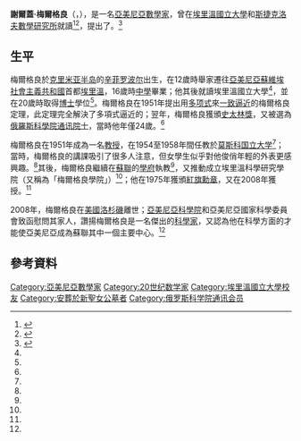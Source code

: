 {{學術研究工作者
| 姓名     = 謝爾蓋·梅爾格良
| 國籍     = {{flag|Armenia}}
| 圖像     = 謝爾蓋·梅爾格良.jpg
| 图像大小 = 150px
| 出生     = {{birth date|1928|5|19}}
| 出生地點 = {{flag|Russian SFSR}}<br />[[克里米亚|克里米亚]][[辛菲洛普|辛菲洛普]]
| 逝世     = {{death date and age|2008|8|20|1928|5|19}}
| 逝世地點 = {{flag|USA}}[[洛杉磯|洛杉磯]]
| 研究領域 = [[數學|數學]]
| 學歷     = 
*[[埃里溫國立大學|埃里溫國立大學]]
*[[斯捷克洛夫數學研究所|斯捷克洛夫數學研究所]]
| 獎項     = 
*[[蘇聯國家獎|史太林獎]]
*[[紅旗勳章|紅旗勳章]]
*{{link-en|聖梅斯羅布獎章|Mesrop Mashtots Medal}}
}}
'''謝爾蓋·梅爾格良'''（{{lang-hy|Սերգեյ Մերգելյան}}，{{bd|1928年|5月19日|2008年|8月20日}}），是一名[[亞美尼亞|亞美尼亞]][[數學家|數學家]]，曾在[[埃里溫國立大學|埃里溫國立大學]]和[[斯捷克洛夫數學研究所|斯捷克洛夫數學研究所]]就讀<ref name=Bio>{{cite web |title=Մերգելյան Սերգեյ Նիկիտայի (1929-2008) |url=http://greenstone.flib.sci.am/gsdl/cgi-bin/library.cgi?e=d-01000-00---off-0academic--00-1----0-10-0---0---0direct-10---4------..-0-1l--11-en-50---20-about---00-3-1-00-0--4--0--0-0-11-10-0utfZz-8-00&cl=CL1&d=HASH0108cca637926cde93dba36c.1 |website=Academicians collection |accessdate=2015-07-20 |archiveurl=https://archive.is/20150720032714/http://greenstone.flib.sci.am/gsdl/cgi-bin/library.cgi?e=d-01000-00---off-0academic--00-1----0-10-0---0---0direct-10---4------..-0-1l--11-en-50---20-about---00-3-1-00-0--4--0--0-0-11-10-0utfZz-8-00&cl=CL1&d=HASH0108cca637926cde93dba36c.1 |archivedate=2015-07-20 |deadurl=no }}</ref><ref name=Death>{{cite news |title=ՄԱՀԱՑԵԼ Է ԱԿԱԴԵՄԻԿՈՍ ՍԵՐԳԵՅ ՄԵՐԳԵԼՅԱՆԸ |url=http://www.panorama.am/am/society/2008/08/22/mergelyan/ |accessdate=2015-07-20 |agency=Panorama.am |date=2008-08-22 |archiveurl=https://archive.is/20120909155620/http://www.panorama.am/am/society/2008/08/22/mergelyan/ |archivedate=2012-09-09 |deadurl=no }}</ref>，提出了{{link-en|梅爾格良定理|Mergelyan's theorem}}。<ref name=Study>{{cite book|author1=Radyadour Kh. Zeytounian|title=Five Decades of Tackling Models for Stiff Fluid Dynamics Problems: A Scientific Autobiography|publisher=Springer Science & Business Media|year=2013|isbn=9783642395413}}</ref>{{Rp|3}}

== 生平 ==
梅爾格良於[[克里米亚半岛|克里米亚半岛]]的[[辛菲罗波尔|辛菲罗波尔]]出生，在12歲時舉家遷往[[亞美尼亞蘇維埃社會主義共和國|亞美尼亞蘇維埃社會主義共和國]]首都[[埃里溫|埃里溫]]，16歲時[[中學|中學]]畢業；他其後就讀埃里溫國立大學<ref name=Bio />，並在20歲時取得[[博士|博士]]學位<ref name=Study />{{Rp|3}}。梅爾格良在1951年提出用[[多项式|多项式]]來[[一致收敛|一致]][[逼近|逼近]]的梅爾格良定理，此定理完全解決了多項式逼近的{{link-en|數學問題|Mathematical problem}}；翌年，梅爾格良獲頒[[苏联国家奖|史太林獎]]，又被選為[[俄羅斯科學院|俄羅斯科學院]][[院士|通讯院士]]，當時他年僅24歲。<ref name=Study />{{Rp|3}}

梅爾格良在1951年成為一名[[教授|教授]]，在1954至1958年間任教於[[莫斯科国立大学|莫斯科国立大学]]<ref name=Bio />；當時，梅爾格良的講課吸引了很多人注意，但女學生似乎對他俊俏年輕的外表更感興趣。<ref name=Study />{{Rp|3}}其後，梅爾格良繼續在[[蘇聯|蘇聯]]的[[學府|學府]]執教<ref name=Bio />，又推動成立埃里溫科學研究學院（又稱為「梅爾格良學院」）<ref name=Study />{{Rp|4}}；他在1975年獲頒[[紅旗勳章|紅旗勳章]]，又在2008年獲授{{link-en|聖梅斯羅布獎章|Mesrop Mashtots Medal}}。<ref name=Bio />

2008年，梅爾格良在[[美國|美國]][[洛杉磯|洛杉磯]]離世；[[亞美尼亞科學院|亞美尼亞科學院]]和亞美尼亞國家科學委員會致函慰問其家人，讚揚梅爾格良是一名傑出的[[科學家|科學家]]，又認為他在科學方面的才能使亞美尼亞成為蘇聯其中一個主要中心。<ref name=Death />

== 參考資料 ==
{{reflist}}

{{DEFAULTSORT:Սերգեյ Մերգելյան}}
[[Category:亞美尼亞數學家|Category:亞美尼亞數學家]]
[[Category:20世纪数学家|Category:20世纪数学家]]
[[Category:埃里溫國立大學校友|Category:埃里溫國立大學校友]]
[[Category:安葬於新聖女公墓者|Category:安葬於新聖女公墓者]]
[[Category:俄罗斯科学院通讯会员|Category:俄罗斯科学院通讯会员]]